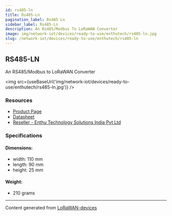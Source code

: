 ```yaml
---
id: rs485-ln
title: Rs485-Ln
pagination_label: Rs485 Ln
sidebar_label: Rs485-Ln
description: An Rs485/Modbus To LoRaWAN Converter
image: img/network-iot/devices/ready-to-use/enthutech/rs485-ln.jpg
slug: /network-iot/devices/ready-to-use/enthutech/rs485-ln
---
```



<LegacyContentBanner />

## RS485-LN

An RS485/Modbus to LoRaWAN Converter

<img src={useBaseUrl('img/network-iot/devices/ready-to-use/enthutech/rs485-ln.jpg')} />

### Resources

- [Product Page](http://www.dragino.com/products/lora-lorawan-end-node/item/154-rs485-ln.html)
- [Datasheet](http://www.dragino.com/products/lora-lorawan-end-node/item/154-rs485-ln.html)
- [Reseller - Enthu Technology Solutions India Pvt Ltd](https://www.enthutech.in/zh_HK/shop/product/rs485-ln-modbus-to-lorawan-converter-415)

### Specifications

#### Dimensions:

- width: 110 mm
- length: 90 mm
- height: 25 mm

#### Weight:

- 210 grams

---

Content generated from [LoRaWAN-devices](https://github.com/TheThingsNetwork/lorawan-devices)
